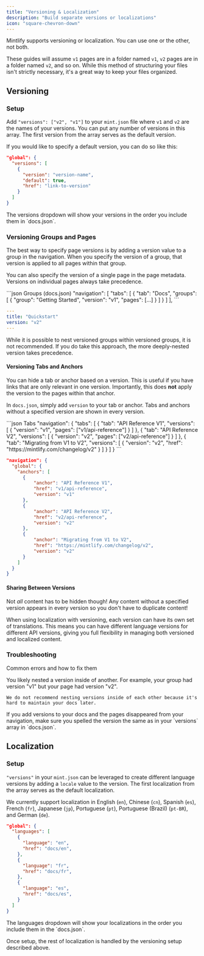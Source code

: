 ```yaml
---
title: "Versioning & Localization"
description: "Build separate versions or localizations"
icon: "square-chevron-down"
---
```


Mintlify supports versioning or localization. You can use one or the other, not both.

These guides will assume `v1` pages are in a folder named `v1`, `v2` pages are in a folder named `v2`, and so on. While this method of structuring your files isn't strictly necessary, it's a great way to keep your files organized.

## Versioning

### Setup

Add `"versions": ["v2", "v1"]` to your `mint.json` file where `v1` and `v2` are the names of your versions. You can put any number of versions in this array. The first version from the array serves as the default version.

If you would like to specify a default version, you can do so like this:
```json
"global": {
  "versions": [
    {
      "version": "version-name",
      "default": true,
      "href": "link-to-version"
    }
  ]
}
```

<Tip>
  The versions dropdown will show your versions in the order you include them in
  `docs.json`.
</Tip>

### Versioning Groups and Pages

The best way to specify page versions is by adding a version value to a group in the navigation. When you specify the version of a group, that version is applied to all pages within that group.

You can also specify the version of a single page in the page metadata. Versions on individual pages always take precedence.

<CodeGroup>
```json Groups (docs.json)
"navigation": [
  "tabs": [
    {
      "tab": "Docs",
      "groups": [
        {
          "group": "Getting Started",
          "version": "v1",
          "pages": [...]
        }
      ]
    }
  ]
],
```

```yaml Pages (quickstart.mdx)
---
title: "Quickstart"
version: "v2"
---
```

</CodeGroup>

<Warning>
  While it is possible to nest versioned groups within versioned groups, it is
  not recommended. If you do take this approach, the more deeply-nested version
  takes precedence.
</Warning>

#### Versioning Tabs and Anchors

You can hide a tab or anchor based on a version. This is useful if you have links that are only relevant in one version. Importantly, this does **not** apply the version to the pages within that anchor.

In `docs.json`, simply add `version` to your tab or anchor. Tabs and anchors without a specified version are shown in every version.

<CodeGroup>
```json Tabs
"navigation": {
  "tabs": [
    {
      "tab": "API Reference V1",
      "versions": [
        {
          "version": "v1",
          "pages": ["v1/api-reference"]
        }
      ]
    },
    {
      "tab": "API Reference V2",
      "versions": [
        {
          "version": "v2",
          "pages": ["v2/api-reference"]
        }
      ]
    },
    {
      "tab": "Migrating from V1 to V2",
      "versions": [
        {
          "version": "v2",
          "href": "https://mintlify.com/changelog/v2"
        }
      ]
    }   
  ]
}
```

```json Anchors
"navigation": {
  "global": {
    "anchors": [
      {
          "anchor": "API Reference V1",
          "href": "v1/api-reference",
          "version": "v1"
      },
      {
          "anchor": "API Reference V2",
          "href": "v2/api-reference",
          "version": "v2"
      },
      {
          "anchor": "Migrating from V1 to V2",
          "href": "https://mintlify.com/changelog/v2",
          "version": "v2"
      }
    ]
  }
}
```

</CodeGroup>

#### Sharing Between Versions

Not _all_ content has to be hidden though! Any content without a specified version appears in every version so you don't have to duplicate content!

<Tip>
  When using localization with versioning, each version can have its own set of
  translations. This means you can have different language versions for
  different API versions, giving you full flexibility in managing both versioned
  and localized content.
</Tip>

### Troubleshooting

Common errors and how to fix them

<AccordionGroup>
  <Accordion title="Pages Show Up In Wrong Version" icon="circle-exclamation">
    You likely nested a version inside of another. For example, your group had version "v1" but your page had version "v2".

    We do not recommend nesting versions inside of each other because it's hard to maintain your docs later.

  </Accordion>

  <Accordion title="Missing Pages" icon="circle-exclamation">
    If you add versions to your docs and the pages disappeared from your
    navigation, make sure you spelled the version the same as in your `versions`
    array in `docs.json`.
  </Accordion>
</AccordionGroup>

## Localization

### Setup

`"versions"` in your `mint.json` can be leveraged to create different language versions by adding a `locale` value to the version. The first localization from the array serves as the default localization.

We currently support localization in English (`en`), Chinese (`cn`), Spanish (`es`), French (`fr`), Japanese (`jp`), Portuguese (`pt`), Portuguese (Brazil) (`pt-BR`), and German (`de`).

```json docs.json example
"global": {
  "languages": [
    {
      "language": "en",
      "href": "docs/en",
    },
    {
      "language": "fr",
      "href": "docs/fr",
    },
    {
      "language": "es",
      "href": "docs/es",
    }
  ]
}
```

<Tip>
  The languages dropdown will show your localizations in the order you include
  them in the `docs.json`.
</Tip>

Once setup, the rest of localization is handled by the versioning setup described above.
